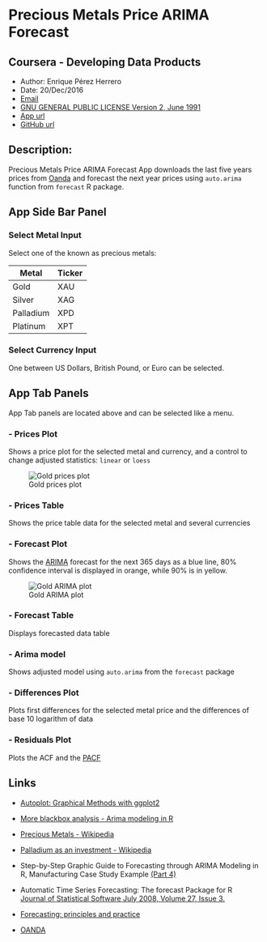 # Precious Metals Price ARIMA Forecast
## Coursera - Developing Data Products
* Author:  Enrique Pérez Herrero  
* Date: 20/Dec/2016  
* [Email](mailto:eph.project1500@gmail.com)  
* [GNU GENERAL PUBLIC LICENSE Version 2, June 1991](https://github.com/EnriquePH/Precious-Metals-Prediction)  
* [App url](https://kikesoft.shinyapps.io/Precious-Metals-Prediction)  
* [GitHub url](https://github.com/EnriquePH/Precious-Metals-Prediction)

## Description:
Precious Metals Price ARIMA Forecast App downloads the last five years prices
from [Oanda](http://www.oanda.com) and forecast the next year prices using
`auto.arima` function from `forecast` R package. 


## App Side Bar Panel

### Select Metal Input 

Select one of the known as precious metals:

| Metal     |  Ticker |
|-----------|---------|
| Gold      |   XAU   |
| Silver    |   XAG   |
| Palladium |   XPD   |
| Platinum  |   XPT   |


### Select Currency Input 

One between US Dollars, British Pound, or Euro can be selected.

## App Tab Panels

App Tab panels are located above and can be selected like a menu.

### - Prices Plot  
Shows a price plot for the selected metal and currency, and a control to change
adjusted statistics: `linear` or `loess` 

![Gold prices plot](img/gold-prices.png)

### - Prices Table  
Shows the price table data for the selected metal and several currencies

### - Forecast Plot  
Shows the 
[ARIMA](https://en.wikipedia.org/wiki/Autoregressive_integrated_moving_average)
forecast for the next 365 days as a blue line, 80% confidence interval is 
displayed in orange, while 90% is in yellow.

![Gold ARIMA plot](img/gold-arima.png)

### - Forecast Table  
Displays forecasted data table

### - Arima model  
Shows adjusted model using `auto.arima` from the `forecast` package

### - Differences Plot  
Plots first differences for the selected metal price and the differences of
base 10 logarithm of data 

### - Residuals Plot  
Plots the ACF and the
[PACF](https://en.wikipedia.org/wiki/Partial_autocorrelation_function)


## Links

* [Autoplot: Graphical Methods with ggplot2](http://librestats.com/2012/06/11/autoplot-graphical-methods-with-ggplot2/)

* [More blackbox analysis - Arima modeling in R](http://businessforecastblog.com/more-blackbox-analysis-arima-modeling-in-r/)

* [Precious Metals - Wikipedia](https://en.wikipedia.org/wiki/Precious_metal)

* [Palladium as an investment - Wikipedia](https://en.wikipedia.org/wiki/Palladium_as_an_investment)

* Step-by-Step Graphic Guide to Forecasting through ARIMA Modeling in R,
Manufacturing Case Study Example 
[(Part 4)](http://ucanalytics.com/blogs/step-by-step-graphic-guide-to-forecasting-through-arima-modeling-in-r-manufacturing-case-study-example/)

* Automatic Time Series Forecasting: The forecast Package for R  
[Journal of Statistical Software July 2008, Volume 27, Issue 3.](http://www.jstatsoft.org/article/view/v027i03)

* [Forecasting: principles and practice](https://www.otexts.org/fpp)

* [OANDA](http://www.oanda.com/)